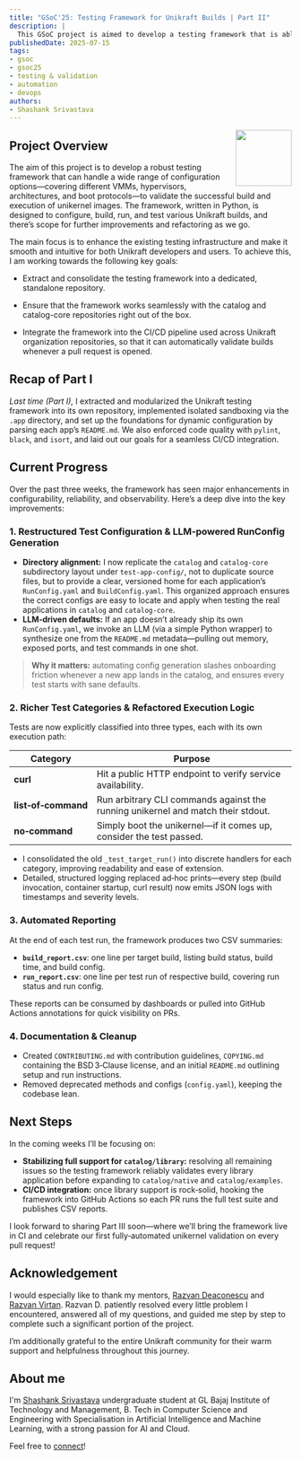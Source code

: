 ```yaml
---
title: "GSoC'25: Testing Framework for Unikraft Builds | Part II"
description: |
  This GSoC project is aimed to develop a testing framework that is able to multiplex the variety of configuration options, VMMs, hypervisors, architectures, boot protocols, to validate the successful building and running of unikernel images. 
publishedDate: 2025-07-15
tags:
- gsoc
- gsoc25
- testing & validation
- automation
- devops
authors:
- Shashank Srivastava
---
```


<img width="100px" src="https://summerofcode.withgoogle.com/assets/media/gsoc-generic-badge.svg" align="right" />

## Project Overview

The aim of this project is to develop a robust testing framework that can handle a wide range of configuration options—covering different VMMs, hypervisors, architectures, and boot protocols—to validate the successful build and execution of unikernel images. The framework, written in Python, is designed to configure, build, run, and test various Unikraft builds, and there’s scope for further improvements and refactoring as we go.

The main focus is to enhance the existing testing infrastructure and make it smooth and intuitive for both Unikraft developers and users. To achieve this, I am working towards the following key goals:

- Extract and consolidate the testing framework into a dedicated, standalone repository.

- Ensure that the framework works seamlessly with the catalog and catalog-core repositories right out of the box.

- Integrate the framework into the CI/CD pipeline used across Unikraft organization repositories, so that it can automatically validate builds whenever a pull request is opened.

## Recap of Part I

*Last time (Part I),* I extracted and modularized the Unikraft testing framework into its own repository, implemented isolated sandboxing via the `.app` directory, and set up the foundations for dynamic configuration by parsing each app’s `README.md`. We also enforced code quality with `pylint`, `black`, and `isort`, and laid out our goals for a seamless CI/CD integration.

## Current Progress

Over the past three weeks, the framework has seen major enhancements in configurability, reliability, and observability. Here’s a deep dive into the key improvements:

### 1. Restructured Test Configuration & LLM‑powered RunConfig Generation

- **Directory alignment:** I now replicate the `catalog` and `catalog‑core` subdirectory layout under `test-app-config/`, not to duplicate source files, but to provide a clear, versioned home for each application’s `RunConfig.yaml` and `BuildConfig.yaml`. This organized approach ensures the correct configs are easy to locate and apply when testing the real applications in `catalog` and `catalog-core`.
- **LLM‑driven defaults:** If an app doesn’t already ship its own `RunConfig.yaml`, we invoke an LLM (via a simple Python wrapper) to synthesize one from the `README.md` metadata—pulling out memory, exposed ports, and test commands in one shot.

> **Why it matters:** automating config generation slashes onboarding friction whenever a new app lands in the catalog, and ensures every test starts with sane defaults.

### 2. Richer Test Categories & Refactored Execution Logic

Tests are now explicitly classified into three types, each with its own execution path:

| Category            | Purpose                                                                          |
| ------------------- | -------------------------------------------------------------------------------- |
| **curl**            | Hit a public HTTP endpoint to verify service availability.                       |
| **list‑of‑command** | Run arbitrary CLI commands against the running unikernel and match their stdout. |
| **no‑command**      | Simply boot the unikernel—if it comes up, consider the test passed.              |

- I consolidated the old `_test_target_run()` into discrete handlers for each category, improving readability and ease of extension.
- Detailed, structured logging replaced ad‑hoc prints—every step (build invocation, container startup, curl result) now emits JSON logs with timestamps and severity levels.

### 3. Automated Reporting

At the end of each test run, the framework produces two CSV summaries:

- **`build_report.csv`**: one line per target build, listing build status, build time, and build config.
- **`run_report.csv`**: one line per test run of respective build, covering run status and run config.

These reports can be consumed by dashboards or pulled into GitHub Actions annotations for quick visibility on PRs.

### 4. Documentation & Cleanup

- Created `CONTRIBUTING.md` with contribution guidelines, `COPYING.md` containing the BSD 3‑Clause license, and an initial `README.md` outlining setup and run instructions.
- Removed deprecated methods and configs (`config.yaml`), keeping the codebase lean.

## Next Steps

In the coming weeks I’ll be focusing on:

- **Stabilizing full support for `catalog/library`:** resolving all remaining issues so the testing framework reliably validates every library application before expanding to `catalog/native` and `catalog/examples`.
- **CI/CD integration:** once library support is rock‑solid, hooking the framework into GitHub Actions so each PR runs the full test suite and publishes CSV reports.

I look forward to sharing Part III soon—where we’ll bring the framework live in CI and celebrate our first fully‑automated unikernel validation on every pull request!

## Acknowledgement

I would especially like to thank my mentors, [Razvan Deaconescu](https://github.com/razvand) and [Razvan Virtan](https://github.com/razvanvirtan). Razvan D. patiently resolved every little problem I encountered, answered all of my questions, and guided me step by step to complete such a significant portion of the project.

I’m additionally grateful to the entire Unikraft community for their warm support and helpfulness throughout this journey.

## About me

I'm [Shashank Srivastava](https://github.com/shank250/) undergraduate student at GL Bajaj Institute of Technology and Management, B. Tech in Computer Science and Engineering with Specialisation in Artificial Intelligence and Machine Learning, with a strong passion for AI and Cloud.

Feel free to [connect](https://www.linkedin.com/in/shashank-srivastava-375412250/)!
